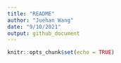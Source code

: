 ```yaml
---
title: "README"
author: "Juehan Wang"
date: "9/10/2021"
output: github_document
---
```


```r
knitr::opts_chunk$set(echo = TRUE)
```

